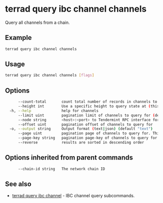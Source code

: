 # terrad query ibc channel channels

Query all channels from a chain. 

## Example

```sh Terrad
terrad query ibc channel channels
```

## Usage

```sh Terrad
terrad query ibc channel channels [flags]
```

## Options

```sh Terrad
      --count-total       count total number of records in channels to query for
      --height int        Use a specific height to query state at (this can error if the node is pruning state)
  -h, --help              help for channels
      --limit uint        pagination limit of channels to query for (default 100)
      --node string       <host>:<port> to Tendermint RPC interface for this chain (default "tcp://localhost:26657")
      --offset uint       pagination offset of channels to query for
  -o, --output string     Output format (text|json) (default "text")
      --page uint         pagination page of channels to query for. This sets offset to a multiple of limit (default 1)
      --page-key string   pagination page-key of channels to query for
      --reverse           results are sorted in descending order
```

## Options inherited from parent commands

```sh Terrad
      --chain-id string   The network chain ID
```

## See also

* [terrad query ibc channel](./terrad_query_ibc_channel.mdx)	 - IBC channel query subcommands.


